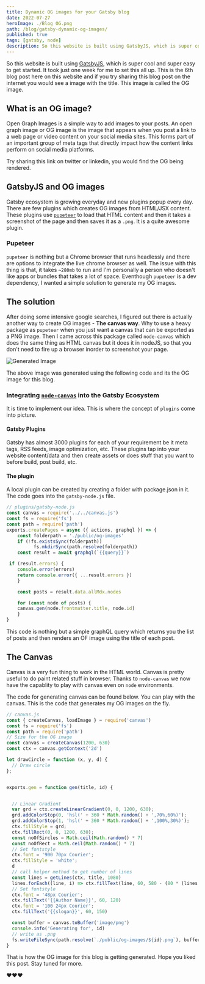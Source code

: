 ```yaml
---
title: Dynamic OG images for your Gatsby blog
date: 2022-07-27
heroImage: ./Blog OG.png
path: /blog/gatsby-dynamic-og-images/
published: true
tags: [gatsby, node]
description: So this website is built using GatsbyJS, which is super cool and super easy to get started. It took just one week for me to set this all up. This is the 6th blog post here on this website and if you try sharing this blog post on the internet you would see a image with the title. This image is called the OG image. Click to read more...
---
```


So this website is built using [GatsbyJS](https://www.gatsbyjs.com/), which is super cool and super easy to get started. It took just one week for me to set this all up. This is the 6th blog post here on this website and if you try sharing this blog post on the internet you would see a image with the title. This image is called the OG image.

## What is an OG image?
Open Graph Images is a simple way to add images to your posts. An open graph image or OG image is the image that appears when you post a link to a web page or video content on your social media sites. This forms part of an important group of meta tags that directly impact how the content links perform on social media platforms. 

<Banner>Try sharing this link on twitter or linkedin, you would find the OG being rendered.</Banner>

## GatsbyJS and OG images
Gatsby ecosystem is growing everyday and new plugins popup every day. There are few plugins which creates OG images from HTML/JSX content. These plugins use [`pupeteer`](https://pptr.dev/) to load that HTML content and then it takes a screenshot of the page and then saves it as a `.png`. It is a quite awesome plugin. 

### Pupeteer
`pupeteer` is nothing but a Chrome browser that runs headlessly and there are options to integrate the live chrome browser as well. The issue with this thing is that, it takes `~280mb` to run and I'm personally a person who doesn't like apps or bundles that takes a lot of space. Eventhough `pupeteer` is a dev dependency, I wanted a simple solution to generate my OG images.

## The solution
After doing some intensive google searches, I figured out there is actually another way to create OG images - **The canvas way**. Why to use a heavy package as `pupeteer` when you just want a canvas that can be exported as a PNG image. Then I came across this package called `node-canvas` which does the same thing as HTML canvas but it does it in nodeJS, so that you don't need to fire up a browser inorder to screenshot your page. 

![Generated Image](./07407175-d0dc-51f4-9df7-ae572692cbba.png "The Gatsby OG image generated using node canvas")

The above image was generated using the following code and its the OG image for this blog.

### Integrating [`node-canvas`](https://github.com/Automattic/node-canvas) into the Gatsby Ecosystem
It is time to implement our idea. This is where the concept of `plugins` come into picture. 

#### Gatsby Plugins
Gatsby has almost 3000 plugins for each of your requirement be it meta tags, RSS feeds, image optimization, etc. These plugins tap into your website content/data and then create assets or does stuff that you want to before build, post build, etc. 

#### The plugin
A local plugin can be created by creating a folder with package.json in it. The code goes into the `gatsby-node.js` file.

```js
// plugins/gatsby-node.js
const canvas = require('../../canvas.js')
const fs = require('fs')
const path = require('path')
exports.createPages = async ({ actions, graphql }) => {
	const folderpath = './public/og-images'
	if (!fs.existsSync(folderpath)) 
          fs.mkdirSync(path.resolve(folderpath))
	const result = await graphql(`{{query}}`)

 if (result.errors) {
	console.error(errors)
	return console.error({ ...result.errors })
	}

	const posts = result.data.allMdx.nodes

	for (const node of posts) {
	canvas.gen(node.frontmatter.title, node.id)
	}
}
```
This code is nothing but a simple graphQL query which returns you the list of posts and then renders an OF image using the title of each post.

## The Canvas

Canvas is a very fun thing to work in the HTML world. Canvas is pretty useful to do paint related stuff in browser. Thanks to `node-canvas` we now have the capablity to play with canvas even on `node` environments.

The code for generating canvas can be found below. You can play with the canvas. This is the code that generates my OG images on the fly.

```js
// canvas.js
const { createCanvas, loadImage } = require('canvas')
const fs = require('fs')
const path = require('path')
// Size for the OG image
const canvas = createCanvas(1200, 630)
const ctx = canvas.getContext('2d')

let drawCircle = function (x, y, d) {
  // Draw circle
};


exports.gen = function gen(title, id) {


  // Linear Gradient
  var grd = ctx.createLinearGradient(0, 0, 1200, 630);
  grd.addColorStop(0, 'hsl(' + 360 * Math.random() + ',70%,60%)');
  grd.addColorStop(1, 'hsl(' + 360 * Math.random() + ',100%,30%)');
  ctx.fillStyle = grd;
  ctx.fillRect(0, 0, 1200, 630);
  const noOfSircles = Math.ceil(Math.random() * 7)
  const noOfRect = Math.ceil(Math.random() * 7)
  // Set fontstyle
  ctx.font = '900 70px Courier';
  ctx.fillStyle = 'white';
  d
  // call helper method to get number of lines
  const lines = getLines(ctx, title, 1080)
  lines.forEach((line, i) => ctx.fillText(line, 60, 580 - (80 * (lines.length - i))))
  // Set fontstyle
  ctx.font = '48px Courier';
  ctx.fillText('{{Author Name}}', 60, 120)
  ctx.font = '100 24px Courier';
  ctx.fillText('{{slogan}}', 60, 150)

  const buffer = canvas.toBuffer('image/png')
  console.info('Generating for', id)
  // write as .png
  fs.writeFileSync(path.resolve(`./public/og-images/${id}.png`), buffer)
}

```

That is how the OG image for this blog is getting generated. Hope you liked this post. Stay tuned for more.

❤️❤️❤️